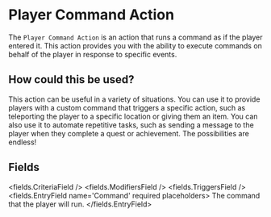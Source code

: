 
# Player Command Action 

The `Player Command Action` is an action that runs a command as if the player entered it.
This action provides you with the ability to execute commands on behalf of the player in response to specific events.

## How could this be used?

This action can be useful in a variety of situations.
You can use it to provide players with a custom command that triggers a specific action,
such as teleporting the player to a specific location or giving them an item.
You can also use it to automate repetitive tasks,
such as sending a message to the player when they complete a quest or achievement.
The possibilities are endless!


## Fields

<fields.CriteriaField />
<fields.ModifiersField />
<fields.TriggersField />
<fields.EntryField name='Command' required placeholders>
     The command that the player will run.
</fields.EntryField>
